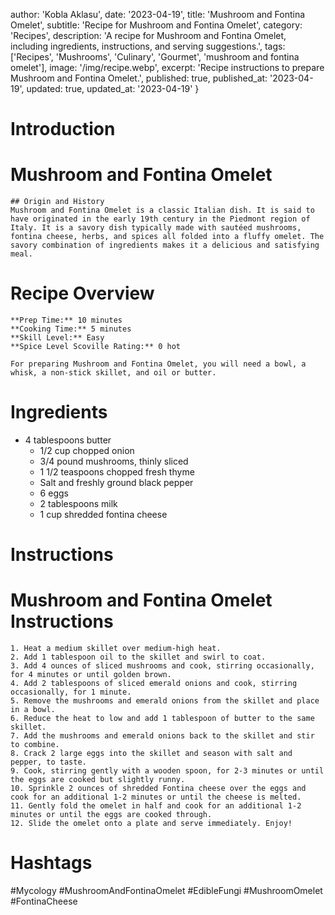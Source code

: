 
  author: 'Kobla Aklasu',
  date: '2023-04-19',
  title: 'Mushroom and Fontina Omelet',
  subtitle: 'Recipe for Mushroom and Fontina Omelet',
  category: 'Recipes',
  description: 'A recipe for Mushroom and Fontina Omelet, including ingredients, instructions, and serving suggestions.',
  tags: ['Recipes', 'Mushrooms', 'Culinary', 'Gourmet', 'mushroom and fontina omelet'],
  image: '/img/recipe.webp',
  excerpt: 'Recipe instructions to prepare Mushroom and Fontina Omelet.',
  published: true,
  published_at: '2023-04-19',
  updated: true,
  updated_at: '2023-04-19'
}


  # Introduction

# Mushroom and Fontina Omelet
    
    ## Origin and History 
    Mushroom and Fontina Omelet is a classic Italian dish. It is said to have originated in the early 19th century in the Piedmont region of Italy. It is a savory dish typically made with sautéed mushrooms, fontina cheese, herbs, and spices all folded into a fluffy omelet. The savory combination of ingredients makes it a delicious and satisfying meal.

# Recipe Overview

    **Prep Time:** 10 minutes 
    **Cooking Time:** 5 minutes 
    **Skill Level:** Easy 
    **Spice Level Scoville Rating:** 0 hot
    
    For preparing Mushroom and Fontina Omelet, you will need a bowl, a whisk, a non-stick skillet, and oil or butter.

# Ingredients

- 4 tablespoons butter
    - 1/2 cup chopped onion
    - 3/4 pound mushrooms, thinly sliced
    - 1 1/2 teaspoons chopped fresh thyme
    - Salt and freshly ground black pepper
    - 6 eggs
    - 2 tablespoons milk
    - 1 cup shredded fontina cheese

# Instructions

# Mushroom and Fontina Omelet Instructions
    
    1. Heat a medium skillet over medium-high heat.
    2. Add 1 tablespoon oil to the skillet and swirl to coat.
    3. Add 4 ounces of sliced mushrooms and cook, stirring occasionally, for 4 minutes or until golden brown.
    4. Add 2 tablespoons of sliced emerald onions and cook, stirring occasionally, for 1 minute.
    5. Remove the mushrooms and emerald onions from the skillet and place in a bowl.
    6. Reduce the heat to low and add 1 tablespoon of butter to the same skillet.
    7. Add the mushrooms and emerald onions back to the skillet and stir to combine.
    8. Crack 2 large eggs into the skillet and season with salt and pepper, to taste.
    9. Cook, stirring gently with a wooden spoon, for 2-3 minutes or until the eggs are cooked but slightly runny.
    10. Sprinkle 2 ounces of shredded Fontina cheese over the eggs and cook for an additional 1-2 minutes or until the cheese is melted.
    11. Gently fold the omelet in half and cook for an additional 1-2 minutes or until the eggs are cooked through.
    12. Slide the omelet onto a plate and serve immediately. Enjoy!

# Hashtags

#Mycology #MushroomAndFontinaOmelet #EdibleFungi #MushroomOmelet #FontinaCheese



